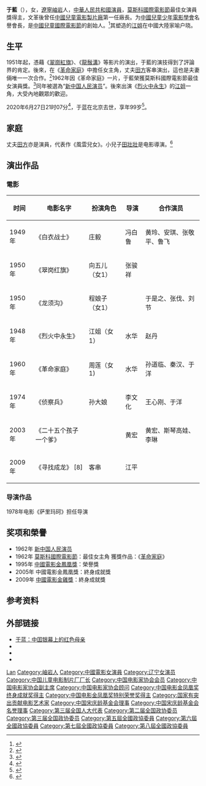 {{NoteTA
|1 =zh-hans:于蓝; zh-hant:于藍;
|2 =zh-hans:于佩文; zh-hant:于佩文
}}
{{藝人
| 姓名 = 于藍
| 類型 = 女演員
| 圖片 =于蓝.jpg
| 圖片尺寸 =200px
| 圖片簡介 =1962年[[新中国人民演员|新中国人民演员]]照片
| 原名 = 于佩文
| 英文名 = Lan Yu
| 國籍 = {{PRC}}
| 民族 = 汉族
| 出生日期 = {{birth date|1921|6|3}}
| 出生地點 = {{ROC-1912}}[[遼寧省_(中華民國)|奉天省]][[岫岩縣|岫岩縣]]
| 逝世日期 = {{death_date_and_age|2020|6|27|1921|6|3}}
| 逝世地點 = {{PRC}}[[北京市|北京市]]
| 職業 = 演員
| 語言 = 普通话
| 教育程度 =
| 宗教信仰 =
| 配偶 = [[田方|田方]]
| 子女 = [[田壮壮|田壮壮]]
| 獎項 = '''[[莫斯科国际电影节|莫斯科国际电影节]]'''<br>'''最佳女演员'''<br>1962年 《革命家庭》
| IMDb = nm1311759
}}

'''于藍'''（{{bd|1921年|6月3日|2020年|6月27日|catIdx=Yu}}），女，[[遼寧|遼寧]][[岫岩|岫岩]]人，[[中華人民共和國|中華人民共和國]][[演員|演員]]，[[莫斯科國際電影節|莫斯科國際電影節]]最佳女演員獎得主，文革後曾任[[中國兒童電影製片廠|中國兒童電影製片廠]]第一任廠長。为[[中國兒童少年電影學會|中國兒童少年電影學會]]名譽會長，是[[中國兒童國際電影節|中國兒童國際電影節]]的創始人。<ref>{{cite web |url=https://www.1905.com/news/20171116/1232118.shtml#p1 |title=第13届中国国际儿童电影节开幕 中外影人点亮现场 |website=1905電影網 |date=2017-11-16|accessdate=2020-07-04|archive-date=2020-07-05|archive-url=https://web.archive.org/web/20200705210802/https://www.1905.com/news/20171116/1232118.shtml#p1 |dead-url=no }}</ref>其塑造的[[江姐|江姐]]在中國大陸家喻户晓。

== 生平 ==
1951年起，憑藉《[[翠崗紅旗|翠崗紅旗]]》、《[[龍鬚溝|龍鬚溝]]》等影片的演出，于藍的演技得到了評論界的肯定。後來，在《[[革命家庭|革命家庭]]》中擔任女主角，丈夫[[田方_(1911年)|田方]]客串演出，這也是夫妻倆唯一一次合作。<ref>{{Cite web|title=于蓝：1951，岁月如歌|url=http://culture.gmw.cn/2011-07/07/content_2195655.htm|date=2011-07-07|work=光明日報|archiveurl=https://web.archive.org/web/20110902132756/http://culture.gmw.cn/2011-07/07/content_2195655.htm|archivedate=2011-09-02}}</ref>1962年因《革命家庭》一片，于藍榮獲莫斯科國際電影節最佳女演員獎。<ref>{{Cite web|title=于蓝谈电影|url=http://media.people.com.cn/GB/22114/42328/166806/9914247.html|accessdate=2009-08-24|work=人民網|archiveurl=https://web.archive.org/web/20161008160317/http://media.people.com.cn/GB/22114/42328/166806/9914247.html|archivedate=2016-10-08}}</ref>同年被選為“[[新中国人民演员|新中国人民演员]]”。後來出演《[[烈火中永生|烈火中永生]]》的[[江姐|江姐]]一角，大受內地觀眾的歡迎。

2020年6月27日21时07分<ref>{{cite news|author=孙佳音|title=江姐走了|url=https://paper.xinmin.cn/html/xmwb/2020-06-28/6/73469.html|accessdate=2020-06-28|date=2020-06-28|newspaper=《[[新民晚报|新民晚报]]》|pages=6|archive-url=https://web.archive.org/web/20200628074257/https://paper.xinmin.cn/html/xmwb/2020-06-28/6/73469.html|archive-date=2020-06-28|dead-url=no}}</ref>，于蓝在北京去世，享年99岁<ref>{{cite news |author1=陈晨 |title=永远的“江姐”于蓝去世，享年99岁 |url=http://finance.sina.com.cn/wm/2020-06-28/doc-iirczymk9293131.shtml |accessdate=2020-06-28 |work=新浪 |date=2020-06-28 |archive-url=https://web.archive.org/web/20200628024553/http://finance.sina.com.cn/wm/2020-06-28/doc-iirczymk9293131.shtml |archive-date=2020-06-28 |dead-url=no }}</ref>。

== 家庭 ==
丈夫[[田方_(1911年)|田方]]亦是演員，代表作《風雲兒女》。小兒子[[田壯壯|田壯壯]]是电影導演。<ref>{{Cite web|title=于蓝评儿子：田壮壮挺倔强|url=http://www.jl.xinhuanet.com/jujiao/dianying/news/news20028.htm|date=2002-08-19|work=新華網|archiveurl=https://web.archive.org/web/20120314112235/http://www.jl.xinhuanet.com/jujiao/dianying/news/news20028.htm|archivedate=2012-03-14}}</ref>

== 演出作品 ==
=== 電影 ===
{| class="wikitable"
!时间
!电影名字
!扮演角色
!导演
!合作演员
|-
|1949年
|《白衣战士》
|庄毅
|冯白鲁
|黄玲、安琪、张敬平、鲁飞
|-
|1950年
|《翠岗红旗》
|向五儿（女1）
|张骏祥
|　
|-
|1950年
|《龙须沟》
|程娘子（女1）
|　
|于是之、张伐、刘节
|-
|1948年
|《烈火中永生》
|江姐（女1）
|水华
|赵丹
|-
|1960年
|《革命家庭》
|周莲（女1)
|水华
|孙道临、秦汉、于洋
|-
|1974年
|《侦察兵》
|孙大娘
|李文化
|王心刚、于洋
|-
|2003年
|《二十五个孩子一个爹》
|　
|黄宏
|黄宏、斯琴高娃、李琳
|-
|2009年
|《寻找成龙》 [8] 
|客串
|江平
|　
|}

=== 导演作品 ===
1978年电影《萨里玛珂》担任导演

== 奖项和榮譽 ==
* 1962年 [[新中国人民演员|新中国人民演员]]
* 1962年 [[莫斯科國際電影節|莫斯科國際電影節]]：最佳女主角 獲獎作品：《[[革命家庭|革命家庭]]》
* 1995年 [[中國電影金鳳凰獎|中國電影金鳳凰獎]]：榮譽獎
* 2005年 中國電影金鳳凰獎：終身成就獎
* 2009年 [[中國電影金雞獎|中國電影金雞獎]]：終身成就獎

== 参考资料 ==
{{reflist}}

== 外部链接 ==
* [http://www.china.com.cn/culture/txt/2008-07/14/content_16003261.htm 于蓝：中囯银幕上的红色母亲]{{Wayback|url=http://www.china.com.cn/culture/txt/2008-07/14/content_16003261.htm |date=20160304200019 }}
* {{imdb|nm1311759}}
* {{douban people}}
*{{1905 star|id=8502}}

{{中国电影金鸡奖终身成就奖}}
{{中国电影金凤凰奖|nocat}}
{{新中国人民演员}}
{{1905-2004年中国电影百位优秀演员}}
{{国家有突出贡献电影艺术家}}
{{Navboxes 
| title  = 于蓝在[[中华全国青年联合会|中华全国青年联合会]]的职务
| list1  =
{{中华全国民主青年联合会第二届委员会}}
}}
{{Navboxes 
| title  = 于蓝在[[中国电影家协会|中国电影家协会]]的职务
| list1  =
{{中国电影工作者协会第三届理事会}}
{{中国电影家协会第四届理事会}}
{{中国电影家协会第五届理事会}}
{{中国电影家协会第六届理事会}}
{{中国电影家协会第七届理事会}}
{{中国电影家协会第八届理事会}}
{{中国电影家协会第九届理事会}}
{{中国电影家协会第十届理事会}}
}}
{{Navboxes 
| title  = 于蓝在[[中国文学艺术界联合会|中国文学艺术界联合会]]的职务
| list1  =
{{中国文学艺术界联合会第二届全国委员会}}
{{中国文学艺术界联合会第三届全国委员会}}
{{中国文学艺术界联合会第四届全国委员会}}
{{中国文学艺术界联合会第八届全国委员会}}
{{中国文学艺术界联合会第九届全国委员会}}
{{中国文学艺术界联合会第十届全国委员会}}
}}
{{Navboxes 
| title  = 于蓝在[[中国宋庆龄基金会|中国宋庆龄基金会]]的职务
| list1  =
{{宋庆龄基金会第二届理事会}}
{{宋庆龄基金会第三届理事会}}
{{中国宋庆龄基金会第五届理事会}}
{{中国宋庆龄基金会第七届理事会}}
}}

{{Authority control}}
{{DEFAULTSORT:Yu于}}
[[Category:于姓|Lan]]
[[Category:岫岩人|Category:岫岩人]]
[[Category:中國電影女演員|Category:中國電影女演員]]
[[Category:辽宁女演员|Category:辽宁女演员]]
[[Category:中国儿童电影制片厂厂长|Category:中国儿童电影制片厂厂长]]
[[Category:中国电影家协会会员|Category:中国电影家协会会员]]
[[Category:中国电影家协会副主席|Category:中国电影家协会副主席]]
[[Category:中国电影家协会顾问|Category:中国电影家协会顾问]]
[[Category:中国电影金凤凰奖终身成就奖得主|Category:中国电影金凤凰奖终身成就奖得主]]
[[Category:中国电影金凤凰奖特别荣誉奖得主|Category:中国电影金凤凰奖特别荣誉奖得主]]
[[Category:国家有突出贡献电影艺术家|Category:国家有突出贡献电影艺术家]]
[[Category:中国宋庆龄基金会理事|Category:中国宋庆龄基金会理事]]
[[Category:中国宋庆龄基金会名誉理事|Category:中国宋庆龄基金会名誉理事]]
[[Category:第三届全国人大代表|Category:第三届全国人大代表]]
[[Category:第二届全国政协委员|Category:第二届全国政协委员]]
[[Category:第三届全国政协委员|Category:第三届全国政协委员]]
[[Category:第五屆全國政協委員|Category:第五屆全國政協委員]]
[[Category:第六屆全國政協委員|Category:第六屆全國政協委員]]
[[Category:第七屆全國政協委員|Category:第七屆全國政協委員]]
[[Category:第八屆全國政協委員|Category:第八屆全國政協委員]]
